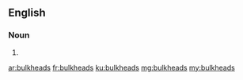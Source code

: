==English==

===Noun===
{{head|en|noun plural form}}

# {{plural of|bulkhead|lang=en}}

[[ar:bulkheads]]
[[fr:bulkheads]]
[[ku:bulkheads]]
[[mg:bulkheads]]
[[my:bulkheads]]
